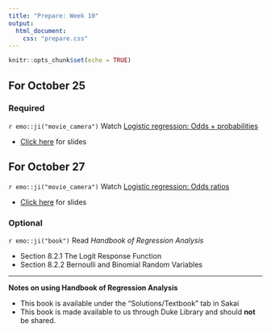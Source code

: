 ```yaml
---
title: "Prepare: Week 10"
output: 
  html_document:
    css: "prepare.css"
---
```


```r
knitr::opts_chunk$set(echo = TRUE)
```


## For October 25

### Required

`r emo::ji("movie_camera")` Watch [Logistic regression: Odds + probabilities](https://warpwire.duke.edu/w/pXgFAA/)

- [Click here](https://sta210-fa21.netlify.app/slides/19-logistic-odds.html#1) for slides


## For October 27

`r emo::ji("movie_camera")` Watch [Logistic regression: Odds ratios](https://warpwire.duke.edu/w/o3gFAA/)

- [Click here](https://sta210-fa21.netlify.app/slides/20-logistic-odds-ratios.html#1) for slides

### Optional 

`r emo::ji("book")` Read *Handbook of Regression Analysis* 

- Section 8.2.1 The Logit Response Function 
- Section 8.2.2 Bernoulli and Binomial Random Variables


<hr>

**Notes on using Handbook of Regression Analysis**

- This book is available under the "Solutions/Textbook" tab in Sakai 
- This book is made available to us through Duke Library and should **not** be shared. 






